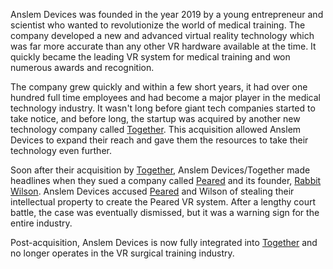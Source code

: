 Anslem Devices was founded in the year 2019 by a young entrepreneur and scientist who wanted to revolutionize the world of medical training. The company developed a new and advanced virtual reality technology which was far more accurate than any other VR hardware available at the time. It quickly became the leading VR system for medical training and won numerous awards and recognition.

The company grew quickly and within a few short years, it had over one hundred full time employees and had become a major player in the medical technology industry. It wasn't long before giant tech companies started to take notice, and before long, the startup was acquired by another new technology company called [Together](https://starholder.xyz/index.php?title=Together&action=edit&redlink=1). This acquisition allowed Anslem Devices to expand their reach and gave them the resources to take their technology even further.

Soon after their acquisition by [Together](https://starholder.xyz/index.php?title=Together&action=edit&redlink=1), Anslem Devices/Together made headlines when they sued a company called [Peared](https://starholder.xyz/index.php/Peared) and its founder, [Rabbit Wilson](rabbit-wilson). Anslem Devices accused [Peared](https://starholder.xyz/index.php/Peared) and Wilson of stealing their intellectual property to create the Peared VR system. After a lengthy court battle, the case was eventually dismissed, but it was a warning sign for the entire industry.

Post-acquisition, Anslem Devices is now fully integrated into [Together](https://starholder.xyz/index.php?title=Together&action=edit&redlink=1) and no longer operates in the VR surgical training industry.
